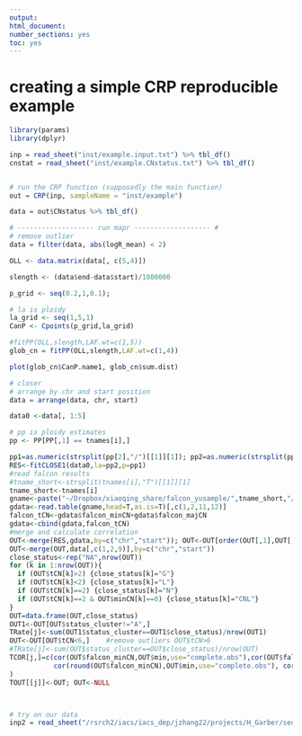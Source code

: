 ```yaml
---
output: 
html_document: 
number_sections: yes
toc: yes
---
```




# creating a simple CRP reproducible example


```r
library(params)
library(dplyr)

inp = read_sheet("inst/example.input.txt") %>% tbl_df()
cnstat = read_sheet("inst/example.CNstatus.txt") %>% tbl_df()


# run the CRP function (supposedly the main function)
out = CRP(inp, sampleName = "inst/example")

data = out$CNstatus %>% tbl_df()

# ------------------- run mapr ------------------- #
# remove outlier
data = filter(data, abs(logR_mean) < 2)

OLL <- data.matrix(data[, c(5,4)])

slength <- (data$end-data$start)/1000000

p_grid <- seq(0.2,1,0.1); 

# la is ploidy
la_grid <- seq(1,5,1)
CanP <- Cpoints(p_grid,la_grid)

#fitPP(OLL,slength,LAF.wt=c(1,5))
glob_cn = fitPP(OLL,slength,LAF.wt=c(1,4))

plot(glob_cn$CanP.name1, glob_cn$sum.dist)

# closer
# arrange by chr and start position
data = arrange(data, chr, start)

data0 <-data[, 1:5]

# pp is ploidy estimates
pp <- PP[PP[,1] == tnames[i],]

pp1=as.numeric(strsplit(pp[2],"/")[[1]][1]); pp2=as.numeric(strsplit(pp[2],"/")[[1]][2])
RES<-fitCLOSE1(data0,la=pp2,p=pp1)
#read falcon results
#tname_short<-strsplit(tnames[i],"T")[[1]][1]
tname_short<-tnames[i]
gname<-paste("~/Dropbox/xiaoqing_share/falcon_yusample/",tname_short,"/CLOSER_falcon.txt",sep="")
gdata<-read.table(gname,head=T,as.is=T)[,c(1,2,11,12)]
falcon_tCN<-gdata$falcon_minCN+gdata$falcon_majCN
gdata<-cbind(gdata,falcon_tCN)
#merge and calculate correlation
OUT<-merge(RES,gdata,by=c("chr","start")); OUT<-OUT[order(OUT[,1],OUT[,2]),]
OUT<-merge(OUT,data[,c(1,2,9)],by=c("chr","start"))
close_status<-rep("NA",nrow(OUT))
for (k in 1:nrow(OUT)){
  if (OUT$tCN[k]>2) {close_status[k]="G"}
  if (OUT$tCN[k]<2) {close_status[k]="L"}
  if (OUT$tCN[k]==2) {close_status[k]="N"}
  if (OUT$tCN[k]==2 & OUT$minCN[k]==0) {close_status[k]="CNL"}
}
OUT=data.frame(OUT,close_status)
OUT1<-OUT[OUT$status_cluster!="A",]
TRate[j]<-sum(OUT1$status_cluster==OUT1$close_status)/nrow(OUT1)
OUT<-OUT[OUT$tCN<6,]    #remove outliers OUT$tCN>6
#TRate[j]<-sum(OUT$status_cluster==OUT$close_status)/nrow(OUT)
TCOR[j,]=c(cor(OUT$falcon_minCN,OUT$min,use="complete.obs"),cor(OUT$falcon_tCN,OUT$tCN,use="complete.obs"),
           cor(round(OUT$falcon_minCN),OUT$min,use="complete.obs"), cor(round(OUT$falcon_tCN),OUT$tCN,use="complete.obs")
)
TOUT[[j]]<-OUT; OUT<-NULL



# try on our data
inp2 = read_sheet("/rsrch2/iacs/iacs_dep/jzhang22/projects/H_Garber/sequenza/H-Garber-C5GRBACXX-HG-CE-Leukemia-HC12-CL2039A/H-Garber-C5GRBACXX-HG-CE-Leukemia-HC12-CL2039A_111120151447250974_segments.txt") %>% tbl_df()

```

